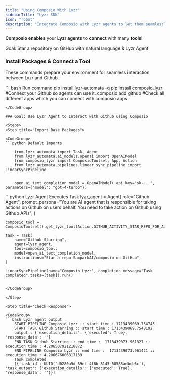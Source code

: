 ```yaml
---
title: "Using Composio With Lyzr"
sidebarTitle: "Lyzr SDK"
icon: "robot"
description: "Integrate Composio with Lyzr agents to let them seamlessly interact with external apps"
---
```


**Composio enables** your **Lyzr agents** to **connect** with many **tools**!

<Tip>Goal: Star a repository on GitHub with natural language & Lyzr Agent</Tip>

### Install Packages & Connect a Tool

These commands prepare your environment for seamless interaction between Lyzr and Github.

<CodeGroup>
``` bash Run command
    pip install lyzr-automata -q
    pip install composio_lyzr
    #Connect your Github so agents can use it. 
    composio add github
    #Check all different apps which you can connect with
    composio apps

```
</CodeGroup>

### Goal: Use Lyzr Agent to Interact with Github using Composio

<Steps>
<Step title="Import Base Packages">

<CodeGroup>
```python Default Imports

    from lyzr_automata import Task, Agent
    from lyzr_automata.ai_models.openai import OpenAIModel
    from composio_lyzr import ComposioToolset, App, Action
    from lyzr_automata.pipelines.linear_sync_pipeline import LinearSyncPipeline


    open_ai_text_completion_model = OpenAIModel( api_key="sk-...", parameters={"model": "gpt-4-turbo"})

```

</CodeGroup>

</Step>

<Step title="Execute the Agent">

<CodeGroup>
```python Lyzr Agent Executes Task
    lyzr_agent = Agent(
        role="Github Agent",
        prompt_persona="You are AI agent that is responsible for taking actions on Github on users behalf. You need to take action on Github using Github APIs",
    )

    composio_tool = ComposioToolset().get_lyzr_tool(Action.GITHUB_ACTIVITY_STAR_REPO_FOR_AUTHENTICATED_USER)

    task = Task(
        name="Github Starring",
        agent=lyzr_agent,
        tool=composio_tool,
        model=open_ai_text_completion_model,
        instructions="Star a repo SamparkAI/composio on GitHub",
    )

    LinearSyncPipeline(name="Composio Lyzr", completion_message="Task completed",tasks=[task]).run()

```

</CodeGroup>

</Step>

<Step title="Check Response">

<CodeGroup>
```bash Lyzr agent output
    START PIPELINE Composio Lyzr :: start time : 1713439069.754745
    START TASK Github Starring :: start time : 1713439069.7548192
    output : {'execution_details': {'executed': True}, 'response_data': ''}
    END TASK Github Starring :: end time :  1713439073.961327 :: execution time : 4.206507921218872
    END PIPELINE Composio Lyzr :: end time :  1713439073.961421 :: execution time : 4.206676006317139
    Task completed
    [{'task_id': UUID('d0280a9d-89ef-4f8b-8145-58588aebcb6c'), 'task_output': {'execution_details': {'executed': True}, 'response_data': ''}}]
```

</CodeGroup>

</Step>
</Steps>
